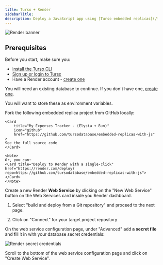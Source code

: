 ```yaml
---
title: Turso + Render
sidebarTitle:
description: Deploy a JavaScript app using [Turso embedded replicas](/features/embedded-replicas) to [Render](https://render.com/).
---
```


![Render banner](/images/platforms/render-banner.png)

## Prerequisites

Before you start, make sure you:

- [Install the Turso CLI](/cli/installation)
- [Sign up or login to Turso](/cli/authentication#signup)
- Have a Render account - [create one](https://dashboard.render.com/)

<Steps>

<Step title="Retrieve database credentials">

You will need an existing database to continue. If you don't have one, [create one](/quickstart).

<Snippet file="retrieve-database-credentials.mdx" />

<Info>You will want to store these as environment variables.</Info>

</Step>

<Step title="Get application code">
    Fork the following embedded replica project from GitHub locally:

    <Card
        title="My Expenses Tracker - (Elysia + Bun)"
        icon="github"
        href="https://github.com/tursodatabase/embedded-replicas-with-js"
    >
    See the full source code
    </Card>

    <Note>
    Or, you can:
    <Card title="Deploy to Render with a single-click" href="https://render.com/deploy?repo=https://github.com/tursodatabase/embedded-replicas-with-js">
    </Card>
    </Note>

</Step>

<Step title="Create a web service">

Create a new Render **Web Service** by clicking on the "New Web Service" button on the Web Services card inside you Render dashboard.

</Step>

<Step title="Connect to Git repository">

1. Select "build and deploy from a Git repository" and proceed to the next page.

1. Click on "Connect" for your target project repository

</Step>

<Step title="Set project's environment variables">

On the web service configuration page, under "Advanced" add **a secret file** and fill it in with your database secret credentials:

![Render secret credentials](images/platforms/render-env-vars.png)

</Step>

<Step title="Deploy project">

Scroll to the bottom of the web service configuration page and click on "Create Web Service".

</Step>

</Steps>
